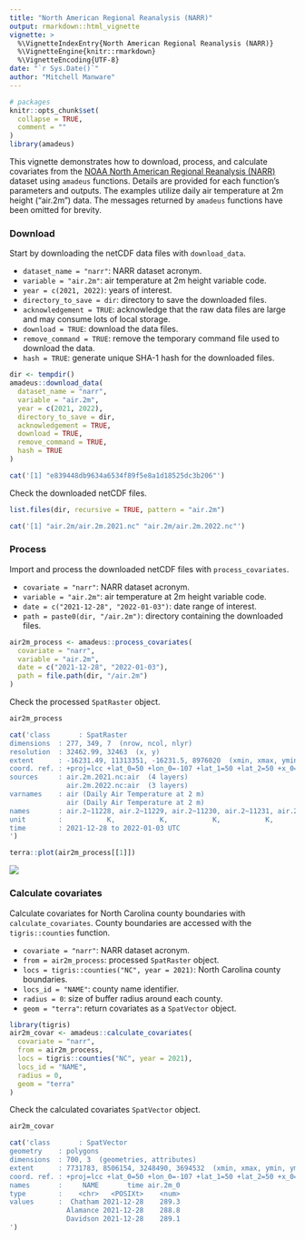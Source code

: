 ```yaml
---
title: "North American Regional Reanalysis (NARR)"
output: rmarkdown::html_vignette
vignette: >
  %\VignetteIndexEntry{North American Regional Reanalysis (NARR)}
  %\VignetteEngine{knitr::rmarkdown}
  %\VignetteEncoding{UTF-8}
date: "`r Sys.Date()`"
author: "Mitchell Manware"
---
```


```r
# packages
knitr::opts_chunk$set(
  collapse = TRUE,
  comment = ""
)
library(amadeus)
```

This vignette demonstrates how to download, process, and calculate covariates from the [NOAA North American Regional Reanalysis (NARR)](https://psl.noaa.gov/data/gridded/data.narr.html) dataset using `amadeus` functions.
Details are provided for each function's parameters and outputs.
The examples utilize daily air temperature at 2m height ("air.2m") data.
The messages returned by `amadeus` functions have been omitted for brevity.

### Download

Start by downloading the netCDF data files with `download_data`.

* `dataset_name = "narr"`: NARR dataset acronym.
* `variable = "air.2m"`: air temperature at 2m height variable code.
* `year = c(2021, 2022)`: years of interest.
* `directory_to_save = dir`: directory to save the downloaded files.
* `acknowledgement = TRUE`: acknowledge that the raw data files are large and may consume lots of local storage.
* `download = TRUE`: download the data files.
* `remove_command = TRUE`: remove the temporary command file used to download the data.
* `hash = TRUE`: generate unique SHA-1 hash for the downloaded files.

```r
dir <- tempdir()
amadeus::download_data(
  dataset_name = "narr",
  variable = "air.2m",
  year = c(2021, 2022),
  directory_to_save = dir,
  acknowledgement = TRUE,
  download = TRUE,
  remove_command = TRUE,
  hash = TRUE
)
```
```r
cat('[1] "e839448db9634a6534f89f5e8a1d18525dc3b206"')
```

Check the downloaded netCDF files.

```r
list.files(dir, recursive = TRUE, pattern = "air.2m")
```

```r
cat('[1] "air.2m/air.2m.2021.nc" "air.2m/air.2m.2022.nc"')
```

### Process

Import and process the downloaded netCDF files with `process_covariates`.

* `covariate = "narr"`: NARR dataset acronym.
* `variable = "air.2m"`: air temperature at 2m height variable code.
* `date = c("2021-12-28", "2022-01-03")`: date range of interest.
* `path = paste0(dir, "/air.2m")`: directory containing the downloaded files.

```r
air2m_process <- amadeus::process_covariates(
  covariate = "narr",
  variable = "air.2m",
  date = c("2021-12-28", "2022-01-03"),
  path = file.path(dir, "/air.2m")
)
```

Check the processed `SpatRaster` object.

```r
air2m_process
```

```r
cat('class       : SpatRaster 
dimensions  : 277, 349, 7  (nrow, ncol, nlyr)
resolution  : 32462.99, 32463  (x, y)
extent      : -16231.49, 11313351, -16231.5, 8976020  (xmin, xmax, ymin, ymax)
coord. ref. : +proj=lcc +lat_0=50 +lon_0=-107 +lat_1=50 +lat_2=50 +x_0=5632642.22547 +y_0=4612545.65137 +datum=WGS84 +units=m +no_defs 
sources     : air.2m.2021.nc:air  (4 layers) 
              air.2m.2022.nc:air  (3 layers) 
varnames    : air (Daily Air Temperature at 2 m) 
              air (Daily Air Temperature at 2 m) 
names       : air.2~11228, air.2~11229, air.2~11230, air.2~11231, air.2~20101, air.2~20102, ... 
unit        :           K,           K,           K,           K,           K,           K, ... 
time        : 2021-12-28 to 2022-01-03 UTC 
')
```

```r
terra::plot(air2m_process[[1]])
```

![](images/air2m_process.png){style="display: block; margin-left: auto; margin-right: auto;"}

### Calculate covariates

Calculate covariates for North Carolina county boundaries with `calculate_covariates`.
County boundaries are accessed with the `tigris::counties` function.\insertRef{package_tigris}

* `covariate = "narr"`: NARR dataset acronym.
* `from = air2m_process`: processed `SpatRaster` object.
* `locs = tigris::counties("NC", year = 2021)`: North Carolina county boundaries.
* `locs_id = "NAME"`: county name identifier.
* `radius = 0`: size of buffer radius around each county.
* `geom = "terra"`: return covariates as a `SpatVector` object.

```r
library(tigris)
air2m_covar <- amadeus::calculate_covariates(
  covariate = "narr",
  from = air2m_process,
  locs = tigris::counties("NC", year = 2021),
  locs_id = "NAME",
  radius = 0,
  geom = "terra"
)
```

Check the calculated covariates `SpatVector` object.

```r
air2m_covar
```

```r
cat('class       : SpatVector 
geometry    : polygons 
dimensions  : 700, 3  (geometries, attributes)
extent      : 7731783, 8506154, 3248490, 3694532  (xmin, xmax, ymin, ymax)
coord. ref. : +proj=lcc +lat_0=50 +lon_0=-107 +lat_1=50 +lat_2=50 +x_0=5632642.22547 +y_0=4612545.65137 +datum=WGS84 +units=m +no_defs 
names       :     NAME       time air.2m_0
type        :    <chr>   <POSIXt>    <num>
values      :  Chatham 2021-12-28    289.3
              Alamance 2021-12-28    288.8
              Davidson 2021-12-28    289.1
')
```